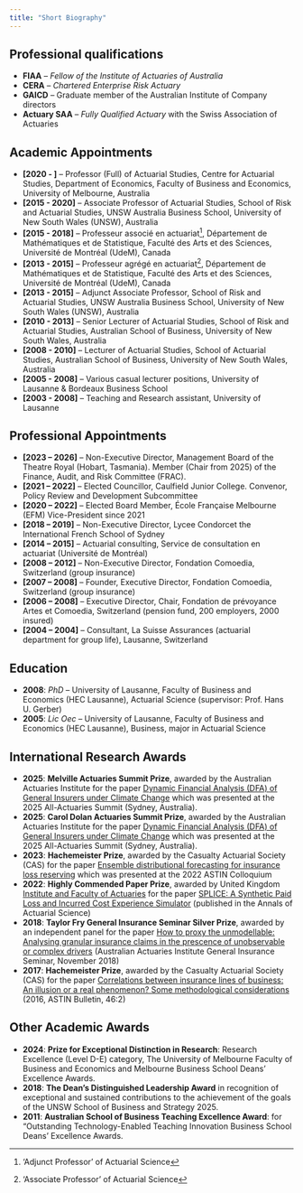 ```yaml
---
title: "Short Biography"
---
```


## Professional qualifications

* **FIAA** -- *Fellow of the Institute of Actuaries of Australia*
* **CERA** -- *Chartered Enterprise Risk Actuary*
* **GAICD** -- Graduate member of the Australian Institute of Company directors
* **Actuary SAA** -- *Fully Qualified Actuary* with the Swiss Association of Actuaries

## Academic Appointments 

* **[2020 - ]** -- Professor (Full) of Actuarial Studies, Centre for Actuarial Studies, Department of Economics, Faculty of Business and Economics, University of Melbourne, Australia
* **[2015 - 2020]** -- Associate Professor of Actuarial Studies, School of Risk and Actuarial Studies, UNSW Australia Business School, University of New South Wales (UNSW), Australia
* **[2015 - 2018]** -- Professeur associé en actuariat^['Adjunct Professor' of Actuarial Science], Département de Mathématiques et de Statistique, Faculté des Arts et des Sciences, Université de Montréal (UdeM), Canada
* **[2013 - 2015]** -- Professeur agrégé en actuariat^['Associate Professor' of Actuarial Science], Département de Mathématiques et de Statistique, Faculté des Arts et des Sciences, Université de Montréal (UdeM), Canada
* **[2013 - 2015]** -- Adjunct Associate Professor, School of Risk and Actuarial Studies, UNSW Australia Business School, University of New South Wales (UNSW), Australia
* **[2010 - 2013]** -- Senior Lecturer of Actuarial Studies, School of Risk and Actuarial Studies, Australian School of Business, University of New South Wales, Australia
* **[2008 - 2010]** -- Lecturer of Actuarial Studies, School of Actuarial Studies, Australian School of Business, University of New South Wales, Australia
* **[2005 - 2008]** -- Various casual lecturer positions, University of Lausanne & Bordeaux Business School
* **[2003 - 2008]** -- Teaching and Research assistant, University of Lausanne

## Professional Appointments

* **[2023 – 2026]** -- Non-Executive Director, Management Board of the Theatre Royal (Hobart, Tasmania). Member (Chair from 2025) of the Finance, Audit, and Risk Committee (FRAC).
* **[2021 – 2022]** -- Elected Councillor, Caulfield Junior College. Convenor, Policy Review and Development Subcommittee
* **[2020 – 2022]** -- Elected Board Member, École Française Melbourne (EFM) Vice-President since 2021
* **[2018 – 2019]** -- Non-Executive Director, Lycee Condorcet the International French School of Sydney
* **[2014 – 2015]** -- Actuarial consulting, Service de consultation en actuariat (Université de Montréal)
* **[2008 – 2012]** -- Non-Executive Director, Fondation Comoedia, Switzerland (group insurance)
* **[2007 – 2008]** -- Founder, Executive Director, Fondation Comoedia, Switzerland (group insurance)
* **[2006 – 2008]** -- Executive Director, Chair, Fondation de prévoyance Artes et Comoedia, Switzerland (pension fund, 200 employers, 2000 insured)
* **[2004 – 2004]** -- Consultant, La Suisse Assurances (actuarial department for group life), Lausanne, Switzerland

## Education

* **2008**: *PhD* -- University of Lausanne, Faculty of Business and Economics (HEC Lausanne), Actuarial Science (supervisor: Prof. Hans U. Gerber)
* **2005**: *Lic Oec* -- University of Lausanne, Faculty of Business and Economics (HEC Lausanne), Business, major in Actuarial Science

## International Research Awards

* **2025**: **Melville Actuaries Summit Prize**, awarded by the Australian Actuaries Institute for the paper [Dynamic Financial Analysis (DFA) of General Insurers under Climate Change](https://content.actuaries.asn.au/resources/resource-ce6yyqn64sx3-786882053-16099) which was presented at the 2025 All-Actuaries Summit (Sydney, Australia).
* **2025**: **Carol Dolan Actuaries Summit Prize**, awarded by the Australian Actuaries Institute for the paper [Dynamic Financial Analysis (DFA) of General Insurers under Climate Change](https://content.actuaries.asn.au/resources/resource-ce6yyqn64sx3-786882053-16099) which was presented at the 2025 All-Actuaries Summit (Sydney, Australia).
* **2023**: **Hachemeister Prize**, awarded by the Casualty Actuarial Society (CAS) for the paper [Ensemble distributional forecasting for insurance loss reserving](https://doi.org/10.1080/03461238.2024.2365392) which was presented at the 2022 ASTIN Colloquium
* **2022**: **Highly Commended Paper Prize**, awarded by United Kingdom [Institute and Faculty of Actuaries](https://actuaries.org.uk/about-us/prizes-and-awards/best-paper-prizes/peter-clark-prize/) for the paper [SPLICE: A Synthetic Paid Loss and Incurred Cost Experience Simulator](https://www.cambridge.org/core/journals/annals-of-actuarial-science/article/splice-a-synthetic-paid-loss-and-incurred-cost-experience-simulator/E6AAC285B42CC5F2628B13CBD845CB6C) (published in the Annals of Actuarial Science)
* **2018**: **Taylor Fry General Insurance Seminar Silver Prize**, awarded by an independent panel for the paper [How to proxy the unmodellable: Analysing granular insurance claims in the prescence of unobservable or complex drivers](https://www.actuaries.asn.au/microsites/general-insurance-seminar-2018/program-and-presentations/papers-and-pre-reading) (Australian Actuaries Institute General Insurance Seminar, November 2018)
* **2017**: **Hachemeister Prize**, awarded by the Casualty Actuarial Society (CAS) for the paper [Correlations between insurance lines of business: An illusion or a real phenomenon? Some methodological considerations](http://dx.doi.org/10.1017/asb.2015.31) (2016, ASTIN Bulletin, 46:2)

## Other Academic Awards

* **2024**: **Prize for Exceptional Distinction in Research**: Research Excellence (Level D-E) category, The University of Melbourne Faculty of Business and Economics and Melbourne Business School Deans’ Excellence Awards.
* **2018**: **The Dean’s Distinguished Leadership Award** in recognition of exceptional and sustained contributions to the achievement of the goals of the UNSW School of Business and Strategy 2025.
* **2011**: **Australian School of Business Teaching Excellence Award**: for “Outstanding Technology-Enabled Teaching Innovation Business School Deans’ Excellence Awards.
